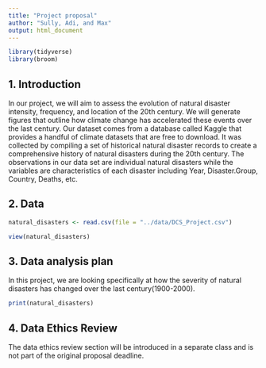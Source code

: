 ```yaml
---
title: "Project proposal"
author: "Sully, Adi, and Max"
output: html_document
---
```


```r
library(tidyverse)
library(broom)
```

## 1. Introduction

In our project, we will aim to assess the evolution of natural disaster intensity, frequency, and location of the 20th century. We will generate figures that outline how climate change has accelerated these events over the last century. Our dataset comes from a database called Kaggle that provides a handful of climate datasets that are free to download. It was collected by compiling a set of historical natural disaster records to create a comprehensive history of natural disasters during the 20th century. The observations in our data set are individual natural disasters while the variables are characteristics of each disaster including Year, Disaster.Group, Country, Deaths, etc. 

## 2. Data

```r
natural_disasters <- read.csv(file = "../data/DCS_Project.csv")

view(natural_disasters)
```



## 3. Data analysis plan

In this project, we are looking specifically at how the severity of natural disasters has changed over the last century(1900-2000). 


```r
print(natural_disasters)
```


## 4. Data Ethics Review

The data ethics review section will be introduced in a separate class and is not part of the original proposal deadline.

